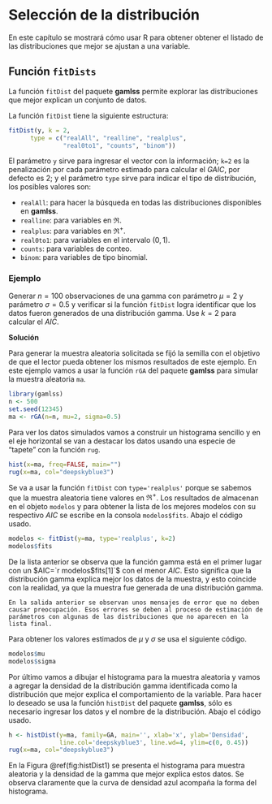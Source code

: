 # Selección de la distribución {#select_dist}

En este capítulo se mostrará cómo usar R para obtener obtener el listado de las distribuciones que mejor se ajustan a una variable.

## Función `fitDists`
La función `fitDist` del paquete **gamlss** \index{gamlss} permite explorar las distribuciones que mejor explican un conjunto de datos.

La función `fitDist` tiene la siguiente estructura:

```r
fitDist(y, k = 2, 
      type = c("realAll", "realline", "realplus",
               "real0to1", "counts", "binom"))
```

El parámetro `y` sirve para ingresar el vector con la información; `k=2` es la penalización por cada parámetro estimado para calcular el $GAIC$, por defecto es 2; y el parámetro `type` sirve para indicar el tipo de distribución, los posibles valores son:

- `realAll`: para hacer la búsqueda en todas las distribuciones disponibles en **gamlss**.
- `realline`: para variables en $\Re$.
- `realplus`: para variables en $\Re^+$.
- `real0to1`: para variables en el intervalo $(0, 1)$.
- `counts`: para variables de conteo.
- `binom`: para variables de tipo binomial.

### Ejemplo {-}
Generar $n=100$ observaciones de una gamma con parámetro $\mu=2$ y parámetro $\sigma=0.5$ y verificar si la función `fitDist` logra identificar que los datos fueron generados de una distribución gamma. Use $k=2$ para calcular el $AIC$.

__Solución__

Para generar la muestra aleatoria solicitada se fijó la semilla con el objetivo de que el lector pueda obtener los mismos resultados de este ejemplo. En este ejemplo vamos a usar la función `rGA` del paquete **gamlss** para simular la muestra aleatoria `ma`.

```r
library(gamlss)
n <- 500
set.seed(12345)
ma <- rGA(n=n, mu=2, sigma=0.5)
```

Para ver los datos simulados vamos a construir un histograma sencillo y en el eje horizontal se van a destacar los datos usando una especie de "tapete" con la función `rug`.

```r
hist(x=ma, freq=FALSE, main="")
rug(x=ma, col="deepskyblue3")
```

Se va a usar la función `fitDist` con `type='realplus'` porque se sabemos que la muestra aleatoria tiene valores en $\Re^+$. Los resultados de almacenan en el objeto `modelos` y para obtener la lista de los mejores modelos con su respectivo $AIC$ se escribe en la consola `modelos$fits`. Abajo el código usado.

```r
modelos <- fitDist(y=ma, type='realplus', k=2)
modelos$fits
```

De la lista anterior se observa que la función gamma está en el primer lugar con un $AIC=`r modelos$fits[1]`$ con el menor $AIC$. Esto significa que la distribución gamma explica mejor los datos de la muestra, y esto coincide con la realidad, ya que la muestra fue generada de una distribución gamma.

```block2
En la salida anterior se observan unos mensajes de error que no deben causar preocupación. Esos errores se deben al proceso de estimación de parámetros con algunas de las distribuciones que no aparecen en la lista final.
```

Para obtener los valores estimados de $\mu$ y $\sigma$ se usa el siguiente código.

```r
modelos$mu
modelos$sigma
```

Por último vamos a dibujar el histograma para la muestra aleatoria y vamos a agregar la densidad de la distribución gamma identificada como la distribución que mejor explica el comportamiento de la variable. Para hacer lo deseado se usa la función `histDist` del paquete **gamlss**, sólo es necesario ingresar los datos y el nombre de la distribución. Abajo el código usado.

```r
h <- histDist(y=ma, family=GA, main='', xlab='x', ylab='Densidad',
              line.col='deepskyblue3', line.wd=4, ylim=c(0, 0.45))
rug(x=ma, col="deepskyblue3")
```

En la Figura \@ref(fig:histDist1) se presenta el histograma para muestra aleatoria y la densidad de la gamma que mejor explica estos datos. Se observa claramente que la curva de densidad azul acompaña la forma del histograma.
